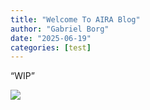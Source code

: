 ```yaml
---
title: "Welcome To AIRA Blog"
author: "Gabriel Borg"
date: "2025-06-19"
categories: [test]
---
```


"WIP"

![](thumbnail.jpg)

